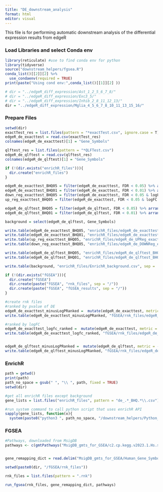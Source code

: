 ```yaml
---
title: "DE_downstream_analysis"
format: html
editor: visual
---
```


This file is for performing automatic downstream analysis of the differential expression results from edgeR

### Load Libraries and select Conda env

```r
library(reticulate) #use to find conda env for python
library(tidyverse)
source("downstream_helpers/fgsea.R")
conda_list()[[2]][2] %>% 
  use_condaenv(required = TRUE)
print(paste("Using cond env:",conda_list()[[1]][2] ))
```

```r
# dir = "../edgeR_diff_expression/Ast_1_2_5_6_7_8/"
# dir = "../edgeR_diff_expression/Exc3_5/"
# dir = "../edgeR_diff_expression/Inhib_2_8_11_12_13/"
dir = "../edgeR_diff_expression/Mglia_4_5_6_7_8_10_11_13_15_16/"
```

### Prepare Files

```r

setwd(dir)
exactTest_res = list.files(pattern = "*exactTest.csv", ignore.case = T)
edgeR_de_exacttest = read.csv(exactTest_res)
colnames(edgeR_de_exacttest)[1] = "Gene_Symbols"

qlftest_res = list.files(pattern = "*QLFTest.csv")
edgeR_de_qlftest = read.csv(qlftest_res)
colnames(edgeR_de_qlftest)[1] = "Gene_Symbols"

if (!(dir.exists("enrichR_files"))){
  dir.create("enrichR_files")
}

edgeR_de_exacttest_BHQ05 = filter(edgeR_de_exacttest, FDR < 0.05) %>% arrange(FDR) %>% dplyr::select(1)
edgeR_de_exacttest_BHQ01 = filter(edgeR_de_exacttest, FDR < 0.01) %>% arrange(FDR) %>% dplyr::select(1)
down_reg_exacttest_BHQ05 = filter(edgeR_de_exacttest, FDR < 0.05 & logFC < 0) %>% dplyr::select(1)
up_reg_exacttest_BHQ05 = filter(edgeR_de_exacttest, FDR < 0.05 & logFC > 0) %>% dplyr::select(1)

edgeR_de_qlftest_BHQ05 = filter(edgeR_de_qlftest, FDR < 0.05) %>% arrange(FDR) %>% dplyr::select(1)
edgeR_de_qlftest_BHQ01 = filter(edgeR_de_qlftest, FDR < 0.01) %>% arrange(FDR) %>% dplyr::select(1)

background = select(edgeR_de_qlftest, Gene_Symbols)

write.table(edgeR_de_exacttest_BHQ05, "enrichR_files/edgeR_de_exacttest_BHQ05.csv", sep = ',', col.names = T, row.names = F)
write.table(edgeR_de_exacttest_BHQ01, "enrichR_files/edgeR_de_exacttest_BHQ01.csv", sep = ',', col.names = T, row.names = F)
write.table(up_reg_exacttest_BHQ05, "enrichR_files/edgeR_de_UPReg_exacttest_BHQ05.csv", sep = ',', col.names = T, row.names = F)
write.table(down_reg_exacttest_BHQ05, "enrichR_files/edgeR_de_DOWNReg_exacttest_BHQ05.csv", sep = ',', col.names = T, row.names = F)

write.table(edgeR_de_qlftest_BHQ05, "enrichR_files/edgeR_de_qlftest_BHQ05.csv", sep = ',', col.names = T, row.names = F)
write.table(edgeR_de_qlftest_BHQ01, "enrichR_files/edgeR_de_qlftest_BHQ01.csv", sep = ',', col.names = T, row.names = F)

write.table(background, "enrichR_files/EnrichR_background.csv", sep = ',', col.names = T, row.names = F)

if (!(dir.exists("fGSEA"))){
  dir.create("fGSEA")
  dir.create(paste("fGSEA", "rnk_files", sep = "/"))
  dir.create(paste("fGSEA", "fGSEA_results", sep = "/"))
}

#create rnk files
#ranked by pvalue of DE
edgeR_de_exacttest_minusLogPRanked =  mutate(edgeR_de_exacttest, metric = -log(PValue)) %>% arrange(PValue) %>% select(Gene_Symbols, metric)
write.table(edgeR_de_exacttest_minusLogPRanked, "fGSEA/rnk_files/edgeR_de_exacttest_minusLogPRanked.rnk", sep = '\t', col.names = F, row.names = F)

#ranked by logFC
edgeR_de_exacttest_logfc_ranked =  mutate(edgeR_de_exacttest, metric = logFC) %>% arrange(desc(logFC)) %>% select(Gene_Symbols, metric)
write.table(edgeR_de_exacttest_logfc_ranked, "fGSEA/rnk_files/edgeR_de_exacttest_logfc_ranked.rnk", sep = '\t', col.names = F, row.names = F)


edgeR_de_qlftest_minusLogPRanked =  mutate(edgeR_de_qlftest, metric = -log(PValue)) %>% arrange(PValue) %>% select(Gene_Symbols, metric)
write.table(edgeR_de_qlftest_minusLogPRanked, "fGSEA/rnk_files/edgeR_de_qlftest_minusLogPRanked.rnk", sep = '\t', col.names = F, row.names = F)

```

### EnrichR

```r
path = getwd()
print(path)
path_no_space = gsub(" ", "\\ ", path, fixed = TRUE)
setwd(dir)

#get all enrichR files except background
gene_lists = list.files("enrichR_files", pattern = "de_.*_BHQ.*\\.csv")

#run system command to call python script that uses enrichR API
sapply(gene_lists, function(x){
  system(paste0("python3 ", path_no_space, "/downstream_helpers/Python_EnrichR_for_AnalysisPipeline.py -g \"./enrichR_files/" ,x, "\" -b \"./enrichR_files/EnrichR_background.csv\""))})

```

###  FGSEA

```r
#Pathways, downloaded from MsigDB
pathways <- c(gmtPathways("MsigDB_gmts_for_GSEA/c2.cp.kegg.v2023.1.Hs.symbols.gmt"), gmtPathways("MsigDB_gmts_for_GSEA/h.all.v2023.1.Hs.symbols.gmt"))


gene_remapping_dict = read.delim("MsigDB_gmts_for_GSEA/Human_Gene_Symbol_with_Remapping_MSigDB.v2023.1.Hs.chip", sep = '\t')

setwd(paste0(dir, "/fGSEA/rnk_files"))

rnk_files = list.files(pattern = ".rnk")

run_fgsea(rnk_files, gene_remapping_dict, pathways)

```
